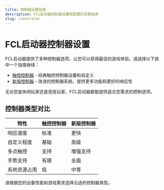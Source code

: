 ```yaml
---
title: 控制器设置指南
description: FCL启动器控制器设置和配置的完整指南
slug: /controler
---
```


# FCL启动器控制器设置

FCL启动器提供了多种控制器选项，让您可以获得最佳的游戏体验。请选择以下其中一个指南继续：

- [触控控制器](cc.mdx) - 经典触控控制器设置和自定义
- [新版控制器](nc.mdx) - 改进的控制器系统，提供更多功能和更好的响应性

无论您是休闲玩家还是竞技玩家，FCL启动器都能提供适合您需求的控制选项。

## 控制器类型对比

| 特性 | 触控控制器 | 新版控制器 |
|------|------------|------------|
| 响应速度 | 标准 | 更快 |
| 自定义程度 | 基础 | 高级 |
| 多点触控 | 支持 | 增强支持 |
| 手势支持 | 有限 | 全面 |
| 系统资源占用 | 低 | 中等 |

请根据您的设备性能和游戏需求选择合适的控制器类型。

 